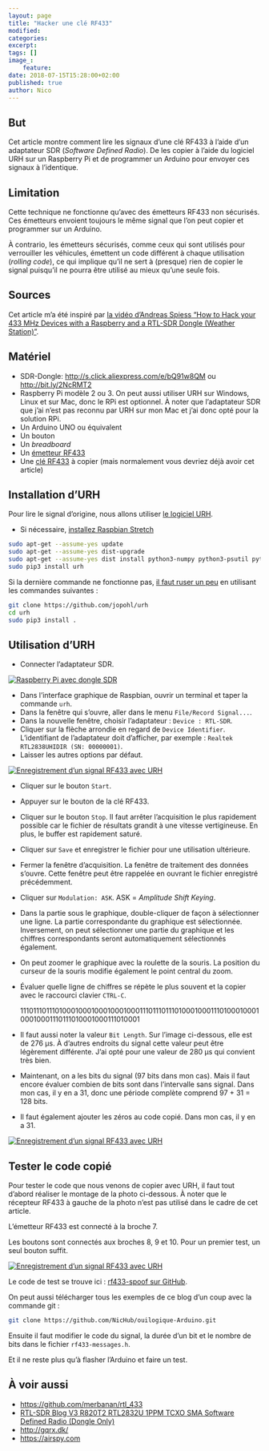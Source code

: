 ```yaml
---
layout: page
title: "Hacker une clé RF433"
modified:
categories:
excerpt:
tags: []
image_:
    feature:
date: 2018-07-15T15:28:00+02:00
published: true
author: Nico
---
```


## But

Cet article montre comment lire les signaux d’une clé RF433 à l’aide d’un adaptateur SDR (_Software Defined Radio_). De les copier à l’aide du logiciel URH sur un Raspberry Pi et de programmer un Arduino pour envoyer ces signaux à l’identique.

## Limitation

Cette technique ne fonctionne qu’avec des émetteurs RF433 non sécurisés. Ces émetteurs envoient toujours le même signal que l’on peut copier et programmer sur un Arduino.

À contrario, les émetteurs sécurisés, comme ceux qui sont utilisés pour verrouiller les véhicules, émettent un code différent à chaque utilisation (_rolling code_), ce qui implique qu’il ne sert à (presque) rien de copier le signal puisqu’il ne pourra être utilisé au mieux qu’une seule fois.

## Sources

Cet article m’a été inspiré par [la vidéo d’Andreas Spiess “How to Hack your 433 MHz Devices with a Raspberry and a RTL-SDR Dongle (Weather Station)”][video andreas].

## Matériel

-   SDR-Dongle: <http://s.click.aliexpress.com/e/bQ91w8QM> ou <http://bit.ly/2NcRMT2>
-   Raspberry Pi modèle 2 ou 3. On peut aussi utiliser URH sur Windows, Linux et sur Mac, donc le RPi est optionnel. À noter que l’adaptateur SDR que j’ai n’est pas reconnu par URH sur mon Mac et j’ai donc opté pour la solution RPi.
-   Un Arduino UNO ou équivalent
-   Un bouton
-   Un _breadboard_
-   Un [émetteur RF433][émetteur rf433]
-   Une [clé RF433][clé rf433] à copier (mais normalement vous devriez déjà avoir cet article)

## Installation d’URH

Pour lire le signal d’origine, nous allons utiliser [le logiciel URH][urh github].

-   Si nécessaire, [installez Raspbian Stretch][installer raspbian stretch]

```bash
sudo apt-get --assume-yes update
sudo apt-get --assume-yes dist-upgrade
sudo apt-get --assume-yes dist install python3-numpy python3-psutil python3-zmq python3-pyqt5 g++ libpython3-dev python3-pip cython3
sudo pip3 install urh
```

Si la dernière commande ne fonctionne pas, [il faut ruser un peu][truc install urh] en utilisant les commandes suivantes :

```bash
git clone https://github.com/jopohl/urh
cd urh
sudo pip3 install .
```

## Utilisation d’URH

-   Connecter l’adaptateur SDR.

[![Raspberry Pi avec dongle SDR][image-1]][image-1]

-   Dans l’interface graphique de Raspbian, ouvrir un terminal et taper la commande `urh`.
-   Dans la fenêtre qui s’ouvre, aller dans le menu `File/Record Signal...`.
-   Dans la nouvelle fenêtre, choisir l’adaptateur : `Device : RTL-SDR`.
-   Cliquer sur la flèche arrondie en regard de `Device Identifier`. L’identifiant de l’adaptateur doit d’afficher, par exemple : `Realtek RTL2838UHIDIR (SN: 00000001)`.
-   Laisser les autres options par défaut.

[![Enregistrement d’un signal RF433 avec URH][image-2]][image-2]

-   Cliquer sur le bouton `Start`.
-   Appuyer sur le bouton de la clé RF433.
-   Cliquer sur le bouton `Stop`. Il faut arrêter l’acquisition le plus rapidement possible car le fichier de résultats grandit à une vitesse vertigineuse. En plus, le buffer est rapidement saturé.
-   Cliquer sur `Save` et enregistrer le fichier pour une utilisation ultérieure.
-   Fermer la fenêtre d’acquisition. La fenêtre de traitement des données s’ouvre. Cette fenêtre peut être rappelée en ouvrant le fichier enregistré précédemment.
-   Cliquer sur `Modulation: ASK`. ASK = _Amplitude Shift Keying_.
-   Dans la partie sous le graphique, double-cliquer de façon à sélectionner une ligne. La partie correspondante du graphique est sélectionnée. Inversement, on peut sélectionner une partie du graphique et les chiffres correspondants seront automatiquement sélectionnés également.
-   On peut zoomer le graphique avec la roulette de la souris. La position du curseur de la souris modifie également le point central du zoom.
-   Évaluer quelle ligne de chiffres se répète le plus souvent et la copier avec le raccourci clavier `CTRL-C`.

    1110111011101000100010001000100011101110111010001000111010001000100010001110111010001000111010001

-   Il faut aussi noter la valeur `Bit Length`. Sur l’image ci-dessous, elle est de 276 µs. À d’autres endroits du signal cette valeur peut être légèrement différente. J’ai opté pour une valeur de 280 µs qui convient très bien.
-   Maintenant, on a les bits du signal (97 bits dans mon cas). Mais il faut encore évaluer combien de bits sont dans l’intervalle sans signal. Dans mon cas, il y en a 31, donc une période complète comprend 97 + 31 = 128 bits.
-   Il faut également ajouter les zéros au code copié. Dans mon cas, il y en a 31.

[![Enregistrement d’un signal RF433 avec URH][image-3]][image-3]

## Tester le code copié

Pour tester le code que nous venons de copier avec URH, il faut tout d’abord réaliser le montage de la photo ci-dessous. À noter que le récepteur RF433 à gauche de la photo n’est pas utilisé dans le cadre de cet article.

L’émetteur RF433 est connecté à la broche 7.

Les boutons sont connectés aux broches 8, 9 et 10. Pour un premier test, un seul bouton suffit.

[![Enregistrement d’un signal RF433 avec URH][image-4]][image-4]

Le code de test se trouve ici : [rf433-spoof sur GitHub][rf433-spoof sur github].

On peut aussi télécharger tous les exemples de ce blog d’un coup avec la commande git :

```bash
git clone https://github.com/NicHub/ouilogique-Arduino.git
```

Ensuite il faut modifier le code du signal, la durée d’un bit et le nombre de bits dans le fichier `rf433-messages.h`.

Et il ne reste plus qu’à flasher l’Arduino et faire un test.

## À voir aussi

-   <https://github.com/merbanan/rtl_433>
-   [RTL-SDR Blog V3 R820T2 RTL2832U 1PPM TCXO SMA Software Defined Radio (Dongle Only)](https://www.rtl-sdr.com/buy-rtl-sdr-dvb-t-dongles/)
-   <http://gqrx.dk/>
-   <https://airspy.com>

[video andreas]: https://www.youtube.com/watch?v=L0fSEbGEY-Q
[urh github]: https://github.com/jopohl/urh
[installer raspbian stretch]: https://ouilogique.com/installer-raspian-stretch/
[truc install urh]: https://github.com/jopohl/urh/issues/502
[image-1]: ../../files/2018-07-15-hacker-une-cle-rf433/hacker-une-cle-rf433-001.jpg
[image-2]: ../../files/2018-07-15-hacker-une-cle-rf433/hacker-une-cle-rf433-002.jpg
[image-3]: ../../files/2018-07-15-hacker-une-cle-rf433/hacker-une-cle-rf433-003.jpg
[image-4]: ../../files/2018-07-15-hacker-une-cle-rf433/hacker-une-cle-rf433-004.jpg
[rf433-spoof sur github]: https://github.com/NicHub/ouilogique-Arduino/tree/master/rf433-spoof
[émetteur rf433]: https://fr.aliexpress.com/item/1Lot-1-pair-2pcs-RF-wireless-receiver-module-transmitter-module-Ordinary-super-regeneration-315-433MHZ-DC5V/968306683.html
[clé rf433]: https://fr.aliexpress.com/item/Universal-2-Channels-Electric-Garage-Door-Cloning-Remote-Control-Key-Fob-433mhz/32816768549.html
